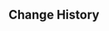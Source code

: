 {{Repertoire of Myriad Melodies Score
|name        = Caelestinum Finale Termini
|image       = Repertoire of Myriad Melodies Cover 10.png
|album       = Mondstadt: City of Winds and Idylls
|order       = 11
|soundtrack  = Caelestinum Finale Termini
|bpm         = 94
|duration    = 2m 8s
|level_1     = Normal
|stars_1     = 1
|reward_1    = Repertoire Coins*20
|notes_1     = 133
|level_2     = Hard
|stars_2     = 3
|reward_2    = Repertoire Coins*40
|notes_2     = 225
|level_3     = Pro
|stars_3     = 6
|reward_3    = Repertoire Coins*60
|notes_3     = 312
|level_4     = Legendary
|stars_4     = 7
|notes_4     = 404
}}

==Change History==
{{Change History|5.3}}